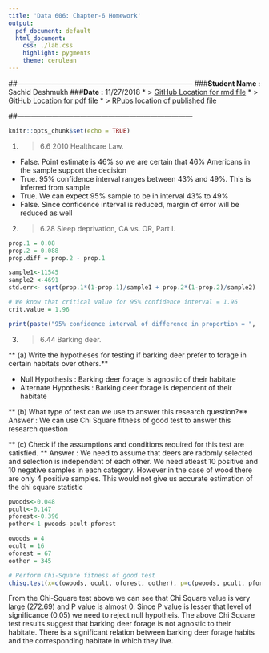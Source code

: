 ```yaml
---
title: 'Data 606: Chapter-6 Homework'
output:
  pdf_document: default
  html_document:
    css: ./lab.css
    highlight: pygments
    theme: cerulean
---
```


##---------------------------------------------------------------------------
###**Student Name :** Sachid Deshmukh
###**Date :** 11/27/2018
* > [GitHub Location for rmd file](https://github.com/mlforsachid/MSDSQ1/blob/master/Data606/Week7/Homework6/SachidVijay.Deshmukh60.Rmd)
* > [GitHub Location for pdf file](https://github.com/mlforsachid/MSDSQ1/blob/master/Data606/Week7/Homework6/SachidVijay.Deshmukh60.pdf)
* > [RPubs location of published file](http://rpubs.com/sachid/Data606Homework6)

##---------------------------------------------------------------------------

```r
knitr::opts_chunk$set(echo = TRUE)
```

1.  > 6.6 2010 Healthcare Law.

* False. Point estimate is 46% so we are certain that 46% Americans in the sample support the decision
* True. 95% confidence interval ranges between 43% and 49%. This is inferred from sample
* True. We can expect 95% sample to be in interval 43% to 49%
* False. Since confidence interval is reduced, margin of error will be reduced as well

2. > 6.28 Sleep deprivation, CA vs. OR, Part I.

```r
prop.1 = 0.08
prop.2 = 0.088
prop.diff = prop.2 - prop.1

sample1<-11545
sample2 <-4691
std.err<- sqrt(prop.1*(1-prop.1)/sample1 + prop.2*(1-prop.2)/sample2)

# We know that critical value for 95% confidence interval = 1.96
crit.value = 1.96

print(paste("95% confidence interval of difference in proportion = ",  prop.diff + crit.value * std.err, "to", prop.diff - crit.value * std.err))
```

3. > 6.44 Barking deer.

** (a)  Write the hypotheses for testing if barking deer prefer to forage in certain habitats over others.**

* Null Hypothesis : Barking deer forage is agnostic of their habitate
* Alternate Hypothesis : Barking deer forage is dependent of their habitate

** (b) What type of test can we use to answer this research question?**
Answer : We can use Chi Square fitness of good test to answer this research question

** (c) Check if the assumptions and conditions required for this test are satisfied. **
Answer : We need to assume that deers are radomly selected and selection is independent of each other. We need atleast 10 positive and 10 negative samples in each category. However in the case of wood there are only 4 positive samples. This would not give us accurate estimation of the chi square statistic

```r
pwoods<-0.048
pcult<-0.147
pforest<-0.396
pother<-1-pwoods-pcult-pforest

owoods = 4
ocult = 16
oforest = 67
oother = 345

# Perform Chi-Square fitness of good test
chisq.test(x=c(owoods, ocult, oforest, oother), p=c(pwoods, pcult, pforest,pother))
```

From the Chi-Square test above we can see that Chi Square value is very large (272.69) and P value is almost 0. Since P value is lesser that level of significance (0.05) we need to reject null hypotheis. The above Chi Square test results suggest that barking deer forage is not agnostic to their habitate. There is a significant relation between barking deer forage habits and the corresponding habitate in which they live. 